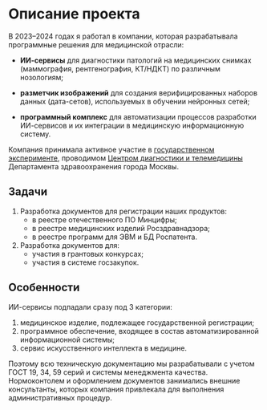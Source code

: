 # Описание проекта

В 2023–2024 годах я работал в компании, которая разрабатывала программные решения для медицинской отрасли:

- **ИИ-сервисы** для диагностики патологий на медицинских снимках (маммография, рентгенография, КТ/НДКТ) по различным нозологиям;

- **разметчик изображений** для создания верифицированных наборов данных (дата-сетов), используемых в обучении нейронных сетей;

- **программный комплекс** для автоматизации процессов разработки ИИ-сервисов и их интеграции в медицинскую информационную систему.

Компания принимала активное участие в [государственном эксперименте](https://mosmed.ai/ai/), проводимом [Центром диагностики и телемедицины](https://telemedai.ru/) Департамента здравоохранения города Москвы.

## Задачи

1. Разработка документов для регистрации наших продуктов: 
	- в реестре отечественного ПО Минцифры;
	- в реестре медицинских изделий Росздравнадзора;
	- в реестре программ для ЭВМ и БД Роспатента.
2. Разработка документов для:
	- участия в грантовых конкурсах;
	- участия в системе госзакупок.

## Особенности

ИИ-сервисы подпадали сразу под 3 категории:

1. медицинское изделие, подлежащее государственной регистрации;
2. программное обеспечение, входящее в состав автоматизированной информационной системы;
3. сервис искусственного интеллекта в медицине.

Поэтому всю техническую документацию мы разрабатывали с учетом ГОСТ 19, 34, 59 серий и системы менеджмента качества. Нормоконтолем и оформлением документов занимались внешние консультанты, которых компания привлекала для выполнения административных процедур.
